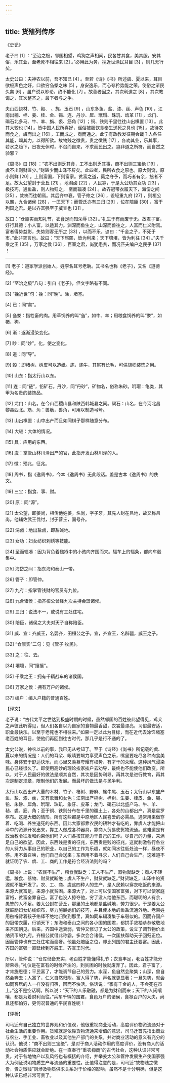 ```yaml
---
---
---
```

title: 货殖列传序
---




《史记》

老子曰 [1] ：“至治之极，邻国相望，鸡狗之声相闻，民各甘其食，美其服，安其俗，乐其业，至老死不相往来 [2] 。”必用此为务，挽近世涂民耳目 [3] ，则几无行矣。

太史公曰：夫神农以前，吾不知已 [4] 。至若《诗》《书》所述虞、夏以来，耳目欲极声色之好，口欲穷刍豢之味 [5] ，身安逸乐，而心夸矜势能之荣。使俗之渐民久矣 [6] ，虽户说以眇论，终不能化 [7] 。故善者因之，其次利道之 [8] ，其次教诲之，其次整齐之，最下者与之争。

夫山西饶材、竹、榖、 、旄、玉石 [9] ，山东多鱼、盐、漆、丝、声色 [10] ，江南出楠、梓、姜、桂、金、锡、连、丹沙、犀、玳瑁、珠玑、齿革 [11] ，龙门、碣石北多马、牛、羊、旃、裘、筋角 [12] ；铜、铁则千里往往山出棋置 [13] 。此其大较也 [14] 。皆中国人民所喜好，谣俗被服饮食奉生送死之具也 [15] 。故待农而食之，虞而出之 [16] ，工而成之，商而通之。此宁有政教发征期会哉？人各任其能，竭其力，以得所欲。故物贱之徴贵，贵之徴贱 [17] ，各劝其业，乐其事，若水之趋下，日夜无休时，不召而自来，不求而民出之。岂非道之所符，而自然之验邪？

《周书》曰 [18] ：“农不出则乏其食，工不出则乏其事，商不出则三宝绝 [19] ，虞不出则财匮少。”财匮少而山泽不辟矣。此四者，民所衣食之原也。原大则饶，原小则鲜 [20] 。上则富国，下则富家。贫富之道，莫之夺予，而巧者有余，拙者不足。故太公望封于营丘 [21] ，地潟卤 [22] ，人民寡，于是太公劝其女功 [23] ，极技巧，通鱼盐，则人物归之， 至而辐凑 [24] 。故齐冠带衣履天下，海岱之间 [25] ，敛袂而往朝焉。其后齐中衰，管子修之 [26] ，设轻重九府 [27] ，则桓公以霸，九合诸侯 [28] ，一匡天下；而管氏亦有三归 [29] ，位在陪臣 [30] ，富于列国之君。是以齐富强至于威宣也 [31] 。

故曰：“仓廪实而知礼节，衣食足而知荣辱 [32] 。”礼生于有而废于无。故君子富，好行其德；小人富，以适其力。渊深而鱼生之，山深而兽往之，人富而仁义附焉。富者得势益彰，失势则客无所之 [33] ，以而不乐。谚曰：“千金之子，不死于市。”此非空言也。故曰：“天下熙熙，皆为利来；天下壤壤，皆为利往 [34] 。”夫千乘之王 [35] ，万家之侯 [36] ，百室之君，尚犹患贫，而况匹夫编户之民乎 [37] ！



* * *



[1] 老子：道家学派创始人，姓李名耳号老聃。其书名也称《老子》，又名《道德经》。

[2] “至治之极”八句：引自《老子》，但文字略有不同。

[3] “挽近世”句：挽：同“晚”。涂，堵塞。

[4] 已：同“矣”。

[5] 刍豢：指牲畜的肉。用草饲养的叫“刍”，如牛、羊；用粮食饲养的叫“豢”，如猪、狗。

[6] 渐：逐渐浸染变化。

[7] 眇：同“妙”。化，使之变化。

[8] 道：同“导”。

[9] 榖：即楮树，树皮可以造纸。旄，旄牛，其尾有长毛，可供旗帜装饰之用。

[10] 山东：指太行山以东。

[11] 连：同“链”，铅矿石。丹沙，同“丹砂”，矿物名，俗称朱砂。玳瑁：龟类，其甲为名贵的装饰品。

[12] 龙门：山名。在今山西稷山县和陕西韩城县之间。碣石：山名，在今河北昌黎县西北。筋、角：兽筋，兽角，可用以制造弓弩。

[13] 山出棋置：山中出产而且如同棋子那样随意分布。

[14] 大较：大体的情况。

[15] 具：应用的东西。

[16] 虞：掌管山林川泽出产的官，此指开发山林川泽的人。

[17] 徴：预兆，征兆。

[18] 周书，指《逸周书》，今本《逸周书》无此段话。盖是古本《逸周书》的佚文。

[19] 三宝：指食、事、财。

[20] 原：同“源”。

[21] 太公望，即姜尚，相传他姓姜，名尚，字子牙，其先人封在吕地，故又称吕尚。他辅佐武王伐纣，封于营丘，国号齐。

[22] 潟卤：地出盐卤，即盐碱地。

[23] 女功：妇女纺织刺绣等技能。

[24] 至而辐凑：因为背负着襁褓中的小孩向齐国而来。辐车上的辐条，都向车毂集中。

[25] 海岱之间：指东海和泰山一带。

[26] 管子：即管仲。

[27] 九府：指掌管钱财的官员有九位。

[28] 九合诸侯：指齐桓公曾经九次主持会盟诸侯。

[29] 三归：说法不一，或说有三处住宅。

[30] 陪臣，诸侯之大夫对天子自称陪臣。

[31] 威、宣：齐威王，名婴齐，田桓公之子。宣，齐宣王，名辟疆，威王之子。

[32] “仓廪实”二句：见《管子·牧民》。

[33] 之：往、去。

[34] 壤壤，同“攘攘”。

[35] 千乘之王：拥有千辆战车的诸侯国。

[36] 万家之侯：拥有万户的诸侯。

[37] 编户：编入户籍的普通百姓。

【译文】

老子说：“古代太平之世达到极盛时期的时候，虽然邻国的百姓彼此望得见，鸡犬之声彼此听得见，但人们各自以为自家的食物最香甜，衣裳最漂亮，习俗最安适，职业最快乐。以至于老死也不相往来。”如果一定以此为目标，而在近代去涂饰堵塞老百姓的耳目，使他们再回到往古时代，那几乎是行不通的了。

太史公说，神农以前的事，我已无从考知了。至于《诗经》《尚书》所记载的虞、夏以来的情况是：人们的耳朵、眼睛要竭力享受声色之乐，嘴里要吃尽各种肉食美味。身体安于舒适快乐，而心里又羡慕夸耀有权势、有才干的荣耀。这种风气浸染民心已经很久了。即使用高妙的理论挨家挨户去劝导，最终也不能使他们改变。所以，对于人民最好的做法是顺其自然，其次是因势利导，再其次是进行教育，再其次是制定规章，限制他们的发展。而最坏的做法是与民争利。

太行山以西出产大量的木材、竹子、楮树、野麻、旄牛尾、玉石；太行山以东盛产鱼、盐、漆、丝，又有歌舞和女色；江南出产楠树、梓树、生姜、桂皮、金、锡、铅、朱砂、犀角、玳瑁、珠玑、象牙、皮革；龙门、碣石以北盛产马、牛、羊、毡、裘、筋、角；至于铜、铁则分布在千里的疆土上，各处的山都出产，真是星罗棋布。这是大概的情形。所有这些都是中原地区人民喜爱的必需品，通常用来做穿着、吃喝、养生送死的东西。因此大家都靠农民的耕种才有吃的，靠虞人才能把山泽中的资源开发出来，靠工人做成各种器具，靠商人贸易使货物流通。这难道是有政治教令征发和约束他们吗？人们各按其能力干自己的工作。尽自己的力量，来满足自己的欲望。因此，东西贱是贵的征兆，东西贵是贱的征兆。这就刺激各行各业的人努力从事自己的职业，以自己的工作为乐趣，就如同水往低处流一样，昼夜不停。用不着召唤，他们自己会送来；东西用不着寻求，人们自己会生产。这难道不就证明了农、虞、工、商的工作是符合经济法则的吗？

《周书》上说：“农民不生产，粮食就缺乏；工人不生产，器物就缺乏；商人不转运，粮食、器物、财货就断绝；虞人不生产，财货就缺乏。”财货缺乏，山泽中的资源就不能开发了。农、工、商、虞这四种人的生产，是人民赖以穿衣吃饭的来源。来源大就富足，来源小就贫困。来源大了，对上可以使国家富强，对下可以使家庭富裕，贫富全靠自己。富了也没人掠夺他，穷了没人给他东西，而聪明的人有余，愚笨的人不足。姜太公封在营丘，那里的土地都是盐碱地，劳力很少。于是姜太公就鼓励妇女纺线织布，尽力施展她们的技巧，并且使本地的鱼盐流通外地。老百姓用襁褓背着孩子络绎不绝地归聚到那里，真如同车辐凑集于车毂似的。因而齐国产的冠带衣履，行销天下；东海和泰山之间的各小国的国君，都拱手敛袖恭恭敬敬地来齐国朝见。后来，齐国中途衰弱，管仲又修订了太公的政策，设立了调节物价出纳货币的九府。齐桓公就借此称霸，多次会合诸侯，一次匡扶帮助天子回归正位。因而管仲也有三处住宅而豪奢。他虽处陪臣之位，却比列国的君主还要富。因此，齐国的富强一直延续到齐威王、齐宣王时代。

所以，管仲说：“仓库储备充实，老百姓才能懂得礼节；衣食丰足，老百姓才能分辨荣辱。”礼仪是在富有的时候产生的，到贫困的时候就废弃了。因此，君子富了，才肯施恩德；平民富了，才能调节自己的劳力。水深，鱼自然会聚集；山深，兽自然会奔去；人富了，仁义自然归附。富人得了势，声名就更显著；一旦失势，就会如同客居的人一样没有归宿，因而不快活。俗话说：“家有千金的人，不会死在市上。”这不是空话啊。所以说：“天下的人乐融融，都是为财利而来；天下的人闹嚷嚷，都是为着财利而往。”兵车千辆的国君，食邑万户的诸侯，食禄百户的大夫，尚且还都怕穷，更何况普通的平民百姓呢！

【评析】

司马迁有自己独立的世界观和价值观，他很重视商业活动，高度评价物资流通对于社会生活的重要作用。货殖就是依靠货物流通来增值的意思，司马迁首先指出商业与农业、手工业、畜牧业以及其他生产部门的关系，并对商业活动的意义有充分的认识。他说：“商不出则三宝绝”，是对于商人活动作用的高度评价，没有商人的活动社会物质供应就会断绝。在一直奉行“重农抑商”的古代社会，这种认识非常可贵。对于各地物产以及风俗也有概括的介绍，并举姜太公和管仲发展生产使国家强大为例证说明物质生产与流通的重要性。还值得注意的是，司马迁“故物贱之徴贵，贵之徴贱”则涉及物质供求关系对于价格的影响，虽然不是十分明确，但是这种认识已经非常可贵了。